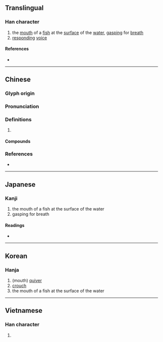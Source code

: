 {{character info}}
==Translingual==

===Han character===
{{Han char|rn=30|rad=口|as=09|sn=12|four=66027|canj=RWLB|ids=⿰口禺}}

# the [[mouth]] of a [[fish]] at the [[surface]] of the [[water]], [[gasp]]ing for [[breath]]
# [[respond]]ing [[voice]]

====References====
* {{Han ref|kx=0197.120|dkj=03898|dj=0418.320|hdz=10653.120|uh=5581|ud=21889|bh=D871|bd=55409}}

----

==Chinese==
{{zh-forms}}

===Glyph origin===
{{Han etym}}

===Pronunciation===
{{zh-pron
|m=yóng,yú
|c=jung4,jyu4
|mc=y
|oc=y
|cat=
}}

===Definitions===
{{zh-hanzi}}

# {{rfdef|zh}}

====Compounds====
{{zh-der|喁喁噥噥|喁喁|噞喁|喁喁細語}}

===References===
* {{R:yue:mfccd}}

----

==Japanese==

===Kanji===
{{ja-kanji|grade=|rs=口09}}

# the mouth of a fish at the surface of the water
# gasping for breath

====Readings====
* {{ja-readings|on=[[ぎょう]] (gyō), [[ぐ]] (gu), [[ごう]] (gō)|kun=[[あぎとう]] (agitou)}}

----

==Korean==

===Hanja===
{{ko-hanja|hangeul=[[옹]], [[우]]|rv=ong, u|mr=ong, u}}

# (mouth) [[quiver]]
# [[crouch]]
# the mouth of a fish at the surface of the water

----

==Vietnamese==

===Han character===
{{vi-readings|reading=ngụm|rs=口09}}

# {{rfdef|vi|sort=口09}}